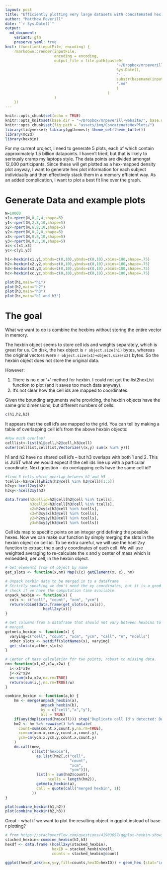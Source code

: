 ```yaml
---
layout: post
title: "Efficiently plotting very large datasets with concatenated hex plots"
author: "Matthew Peverill"
date: "`r Sys.Date()`"
output:
  md_document:
    variant: gfm
    preserve_yaml: true
knit: (function(inputFile, encoding) {
    rmarkdown::render(inputFile,
                      encoding = encoding,
                      output_file = file.path(paste0(
                                                  "~/Dropbox/mrpeverill-website/_posts/",
                                                  Sys.Date(),
                                                  '-',
                                                  substr(basename(inputFile), 1, nchar(basename(inputFile)) - 4),
                                                  '.md'
                                                  )
                                              )
                      )
    })
---
```


```r
knitr::opts_chunk$set(echo = TRUE)
knitr::opts_knit$set(base.dir = "~/Dropbox/mrpeverill-website/", base.url = "/")
knitr::opts_chunk$set(fig.path = "assets/img/ConcatenateHexPlots/")
library(tidyverse); library(ggthemes); theme_set(theme_tufte())
library(mc2d)
library(hexbin)
```

For my current project, I need to generate 5 plots, each of which contain approximately 1.5 billion datapoints. I haven't tried, but that is likely to seriously cramp my laptops style. The data points are divided amongst 12,000 participants. Since these will get plotted as a hex-mapped density plot anyway, I want to generate hex plot information for each subject individually and then effectively stack them in a memory efficient way. As an added complication, I want to plot a best fit line over the graph.


# Generate Data and example plots

```r
N=10000
x1<-rpert(N,0,2,4,shape=5)
y1<-rpert(N,2,8,10,shape=5)
x2<-rpert(N,6,8,10,shape=5)
y2<-rpert(N,0,2,8,shape=5)
x3<-rpert(N,0,5,10,shape=5)
y3<-rpert(N,0,5,10,shape=5)
xc<-c(x1,x3)
yc<-c(y1,y3)

h1<-hexbin(x1,y1,xbnds=c(0,10),ybnds=c(0,10),xbins=100,shape=.75)
h2<-hexbin(x2,y2,xbnds=c(0,10),ybnds=c(0,10),xbins=100,shape=.75)
h3<-hexbin(x3,y3,xbnds=c(0,10),ybnds=c(0,10),xbins=100,shape=.75)
hc<-hexbin(xc,yc,xbnds=c(0,10),ybnds=c(0,10),xbins=100,shape=.75)

plot(h1,main="h1")
plot(h2,main="h2")
plot(h3,main="h3")
plot(hc,main="h1 and h3")
```

# The goal

What we want to do is combine the hexbins without storing the entire vector in memory.

The hexbin object seems to store cell ids and weights separately, which is great for us. On disk, the hex object is `r object.size(h1)` bytes, whereas the original vectors were `r object.size(x1)+object.size(x2)` bytes. So the hexbin object does not store the original data.

However:

1. There is no c or '+' method for hexbin. I could not get the list2hexList function to plot (and it saves too much data anyway).
2. It's not clear how the cell ids are mapped to coordinates. 

Given the bounding arguments we're providing, the hexbin objects have the same grid dimensions, but different numbers of cells:

```r
c(h1,h2,h3)
```

It appears that the cell id's are mapped to the grid. You can tell by making a table of overlapping cell id's from the above hexbin objects:

```r
#How much overlap?
celllist<-list(h1@cell,h2@cell,h3@cell)
outer(celllist,celllist,Vectorize(\(x,y) sum(x %in% y)))
```

h1 and h2 have no shared cell id's -- but h3 overlaps with both 1 and 2. This is JUST what we would expect if the cell ids line up with a particular coordinate. Next question -- do overlapping cells have the same cell id?

```r
#find 5 cells which overlap between h2 and h3
tcells<-h2@cell[which(h2@cell %in% h3@cell)[1:5]]
h2xy<-hcell2xy(h2)
h3xy<-hcell2xy(h3)

data.frame(h2cellid=h2@cell[h2@cell %in% tcells],
           h3cellid=h3@cell[h3@cell %in% tcells],
           x2=h2xy$x[h2@cell %in% tcells],
           x3=h3xy$x[h3@cell %in% tcells],
           y2=h2xy$y[h2@cell %in% tcells],
           y3=h3xy$y[h3@cell %in% tcells])
```

Cell ids map to specific points on an integer grid defining the possible hexes. Now we can make our function by simply merging the slots in the hexbin object on cell id. To be extra careful, we will use the hcell2xy function to extract the x and y coordinates of each cell. We will use weighted averaging to re-calculate the x and y center of mass which is embedded, per cell, in the hexbin object. 

```r
# Get elements from s4 object by name
get_slots <- function(x,nm) Map(\(c) getElement(x, c), nm)

# Unpack hexbin data to be merged in to a dataframe
# Strictly speaking we don't need the xy coordinates, but it is a good error
# check if we have the computation time available.
unpack_hexbin <- function(x) {
  cols <- c("cell", "count", "xcm", "ycm")
  return(cbind(data.frame(get_slots(x,cols)),
                 hcell2xy(x)))
}

# Get columns from a dataframe that should not vary between hexbins to be 
# merged.
getmeta_hexbin <- function(x) {
  varying=c("cell", "count", "xcm", "ycm", "call", "n", "ncells")
  other_slots <- setdiff(slotNames(x), varying)
  get_slots(x,other_slots)
}

# Center of mass calculation for two points, robust to missing data. 
cm<-function(x1,x2,x1w,x2w) {
  i<-x1*x1w
  j<-x2*x2w
  w<-sum(x1w,x2w,na.rm=TRUE)
  return(sum(i,j,na.rm=TRUE)/w)
}

combine_hexbin <- function(a,b) {
    hm <- merge(unpack_hexbin(a), 
                unpack_hexbin(b), 
                by = c("cell","x","y"), 
                all = TRUE)
    if(any(duplicated(hm$cell))) stop("Duplicate cell Id's detected: Do the hexbin objects have the same grid?")
    hm2 <- hm %>% rowwise() %>% mutate(
      count=sum(count.x,count.y,na.rm=TRUE),
      xcm=cm(xcm.x,xcm.y,count.x,count.y),
      ycm=cm(ycm.x,ycm.y,count.x,count.y)
    )
    do.call(new,
            c(list("hexbin"),
              as.list(hm2[,c("cell",
                             "count",
                             "xcm",
                             "ycm")]),
              list(n = sum(hm2$count),
                   ncells = length(hm2)),
              getmeta_hexbin(a),
              call = quote(call("merged hexbin", 1))
            ))
}

plot(combine_hexbin(h1,h2))
plot(combine_hexbin(h2,h3))
```

Great -- what if we want to plot the resulting object in ggplot instead of base r plotting?

```r
# from https://stackoverflow.com/questions/41903657/ggplot-hexbin-shows-different-number-of-hexagons-in-plot-versus-data-frame
stacked_hexbin<-combine_hexbin(h2,h3)
hexdf <- data.frame (hcell2xy(stacked_hexbin),  
                     hexID = stacked_hexbin@cell, 
                     counts = stacked_hexbin@count)

ggplot(hexdf,aes(x=x,y=y,fill=counts,hexID=hexID)) + geom_hex (stat="identity")
```
